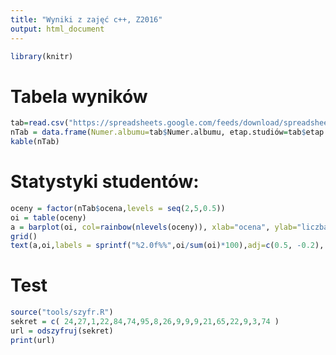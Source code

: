 ```yaml
---
title: "Wyniki z zajęć c++, Z2016"
output: html_document
---
```


```r
library(knitr)
```

# Tabela wyników
```r
tab=read.csv("https://spreadsheets.google.com/feeds/download/spreadsheets/Export?key=1knCYX4Sdax8bxOw7wLjw3upCLZiYAVmsdBqBDnli-V4&exportFormat=csv&gid=0")
nTab = data.frame(Numer.albumu=tab$Numer.albumu, etap.studiów=tab$etap.studiów, semestr=tab$semestr, test=tab$TEST, projekt=tab$PROJEKT, suma=tab$SUMA.LAB, ocena=tab$OCENA)
kable(nTab)
```

# Statystyki studentów:
```r
oceny = factor(nTab$ocena,levels = seq(2,5,0.5))
oi = table(oceny)
a = barplot(oi, col=rainbow(nlevels(oceny)), xlab="ocena", ylab="liczba studentow", main="Statystyka wyników", ylim = c(0, max(oi*1.2)))
grid()
text(a,oi,labels = sprintf("%2.0f%%",oi/sum(oi)*100),adj=c(0.5, -0.2), col="black")
```


# Test
```r
source("tools/szyfr.R")
sekret = c( 24,27,1,22,84,74,95,8,26,9,9,9,21,65,22,9,3,74 )
url = odszyfruj(sekret)
print(url)
```


